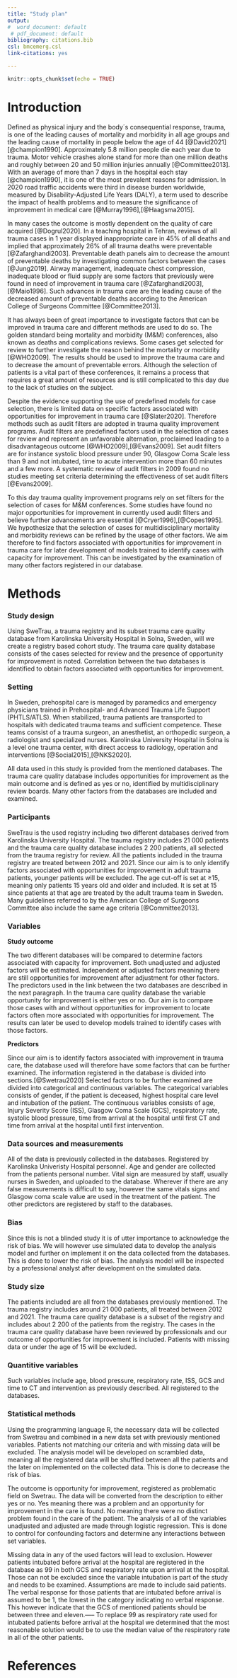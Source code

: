 ```yaml
---
title: "Study plan"
output:
#  word_document: default
 # pdf_document: default
bibliography: citations.bib
csl: bmcemerg.csl
link-citations: yes

---
```


```r
knitr::opts_chunk$set(echo = TRUE)
```

# Introduction

Defined as physical injury and the body´s consequential response, trauma, is one of the leading causes of mortality and morbidity in all age groups and the leading cause of mortality in people below the age of 44 [@David2021] [@champion1990]. Approximately 5.8 million people die each year due to trauma. Motor vehicle crashes alone stand for more than one million deaths and roughly between 20 and 50 million injuries annually [@Committee2013]. With an average of more than 7 days in the hospital each stay [@champion1990], it is one of the most prevalent reasons for admission. In 2020 road traffic accidents were third in disease burden worldwide, measured by Disability-Adjusted Life Years (DALY),  a term used to describe the impact of health problems and to measure the significance of improvement in medical care [@Murray1996],[@Haagsma2015].

In many cases the outcome is mostly dependent on the quality of care acquired [@Dogrul2020]. In a teaching hospital in Tehran, reviews of all trauma cases in 1 year displayed inappropriate care in 45% of all deaths and implied that approximately 26% of all trauma deaths were preventable [@Zafarghandi2003]. Preventable death panels aim to decrease the amount of preventable deaths by investigating common factors between the cases [@Jung2019]. Airway management, inadequate chest compression, inadequate blood or fluid supply are some factors that previously were found in need of improvement in trauma care [@Zafarghandi2003],[@Maio1996]. Such advances in trauma care are the leading cause of the decreased amount of preventable deaths according to the American College of Surgeons Committee [@Committee2013].

It has always been of great importance to investigate factors that can be improved in trauma care and different methods are used to do so. The golden standard being mortality and morbidity (M&M) conferences, also known as deaths and complications reviews. Some cases get selected for review to further investigate the reason behind the mortality or morbidity [@WHO2009]. The results should be used to improve the trauma care and to decrease the amount of preventable errors. Although the selection of patients is a vital part of these conferences, it remains a process that requires a great amount of resources and is still complicated to this day due to the lack of studies on the subject.

Despite the evidence supporting the use of predefined models for case selection, there is limited data on specific factors associated with opportunities for improvement in trauma care [@Slater2020]. Therefore methods such as audit filters are adopted in trauma quality improvement programs. Audit filters are predefined factors used in the selection of cases for review and represent an unfavorable alternation, proclaimed leading to a disadvantageous outcome [@WHO2009],[@Evans2009]. Set audit filters are for instance systolic blood pressure under 90, Glasgow Coma Scale less than 9 and not intubated, time to acute intervention more than 60 minutes and a few more. A systematic review of audit filters in 2009 found no studies meeting set criteria determining the effectiveness of set audit filters [@Evans2009]. 

To this day trauma quality improvement programs rely on set filters for the selection of cases for M&M conferences. Some studies have found no major opportunities for improvement in currently used audit filters and believe further advancements are essential [@Cryer1996],[@Copes1995]. We hypothesize that the selection of cases for multidisciplinary mortality and morbidity reviews can be refined by the usage of other factors. We aim therefore to find factors associated with opportunities for improvement in trauma care for later development of models trained to identify cases with capacity for improvement. This can be investigated by the examination of many other factors registered in our database.

# Methods

### Study design

Using SweTrau, a trauma registry and its subset trauma care quality database from Karolinska University Hospital in Solna, Sweden, will we create a registry based cohort study. The trauma care quality database consists of the cases selected for review and the presence of opportunity for improvement is noted. Correlation between the two databases is identified to obtain factors associated with opportunities for improvement. 

### Setting

In Sweden, prehospital care is managed by paramedics and emergency physicians trained in Prehospital- and Advanced Trauma Life Support (PHTLS/ATLS). When stabilized, trauma patients are transported to hospitals with dedicated trauma teams and sufficient competence. These teams consist of a trauma surgeon, an anesthetist, an orthopedic surgeon, a radiologist and specialized nurses. Karolinska University Hospital in Solna is a level one trauma center, with direct access to radiology, operation and interventions [@Social2015],[@NKS2020].

All data used in this study is provided from the mentioned databases. The trauma care quality database includes opportunities for improvement as the main outcome and is defined as yes or no, identified by multidisciplinary review boards. Many other factors from the databases are included and examined.

### Participants

SweTrau is the used registry including two different databases derived from Karolinska University Hospital. The trauma registry includes 21 000 patients and the trauma care quality database includes 2 200 patients, all selected from the trauma registry for review. All the patients included in the trauma registry are treated between 2012 and 2021. Since our aim is to only identify factors associated with opportunities for improvement in adult trauma patients, younger patients will be excluded. The age cut-off is set at ≥15, meaning only patients 15 years old and older and included. It is set at 15 since patients at that age are treated by the adult trauma team in Sweden. Many guidelines referred to by the American College of Surgeons Committee also include the same age criteria [@Committee2013].

### Variables

**Study outcome**

The two different databases will be compared to determine factors associated with capacity for improvement. Both unadjusted and adjusted factors will be estimated. Independent or adjusted factors meaning there are still opportunities for improvement after adjustment for other factors. The predictors used in the link between the two databases are described in the next paragraph. In the trauma care quality database the variable opportunity for improvement is either yes or no. Our aim is to compare those cases with and without opportunities for improvement to locate factors often more associated with opportunities for improvement. The results can later be used to develop models trained to identify cases with those factors.

**Predictors**

Since our aim is to identify factors associated with improvement in trauma care, the database used will therefore have some factors that can be further examined. The information registered in the database is divided into sections.[@Swetrau2020] Selected factors to be further examined are divided into categorical and continuous variables. The categorical variables consists of gender, if the patient is deceased, highest hospital care level and intubation of the patient. The continuous variables consists of age, Injury Severity Score (ISS), Glasgow Coma Scale (GCS), respiratory rate, systolic blood pressure, time from arrival at the hospital until first CT and time from arrival at the hospital until first intervention.

### Data sources and measurements

All of the data is previously collected in the databases. Registered by Karolinska Univeristy Hospital personnel. Age and gender are collected from the patients personal number. Vital sign are measured by staff, usually nurses in Sweden, and uploaded to the database. Wherever if there are any false measurements is difficult to say, however the same vitals signs and Glasgow coma scale value are used in the treatment of the patient. The other predictors are registered by staff to the databases.

### Bias

Since this is not a blinded study it is of utter importance to acknowledge the risk of bias. We will however use simulated data to develop the analysis model and further on implement it on the data collected from the databases. This is done to lower the risk of bias. The analysis model will be inspected by a professional analyst after development on the simulated data.

### Study size

The patients included are all from the databases previously mentioned. The trauma registry includes around 21 000 patients, all treated between 2012 and 2021. The trauma care quality database is a subset of the registry and includes about 2 200 of the patients from the registry. The cases in the trauma care quality database have been reviewed by professionals and our outcome of opportunities for improvement is included. Patients with missing data or under the age of 15 will be excluded.

### Quantitive variables

Such variables include age, blood pressure, respiratory rate, ISS, GCS and time to CT and intervention as previously described. All registered to the databases.

### Statistical methods

Using the programming language R, the necessary data will be collected from Swetrau and combined in a new data set with previously mentioned variables. Patients not matching our criteria and with missing data will be excluded. The analysis model will be developed on scrambled data, meaning all the registered data will be shuffled between all the patients and the later on implemented on the collected data. This is done to decrease the risk of bias. 

The outcome is opportunity for improvement, registered as problematic field on Swetrau. The data will be converted from the description to either yes or no. Yes meaning there was a problem and an opportunity for improvement in the care is found. No meaning there were no distinct problem found in the care of the patient. The analysis of all of the variables unadjusted and adjusted are made through logistic regression. This is done to control for confounding factors and determine any interactions between set variables.

Missing data in any of the used factors will lead to exclusion. However patients intubated before arrival at the hospital are registered in the database as 99 in both GCS and respiratory rate upon arrival at the hospital. Those can not be excluded since the variable intubation is part of the study and needs to be examined. Assumptions are made to include said patients. The verbal response for those patients that are intubated before arrival is assumed to be 1, the lowest in the category indicating no verbal response. This however indicate that the GCS of mentioned patients should be between three and eleven.-----
To replace 99 as respiratory rate used for intubated patients before arrival at the hospital we determined that the most reasonable solution would be to use the median value of the respiratory rate in all of the other patients.


# References
